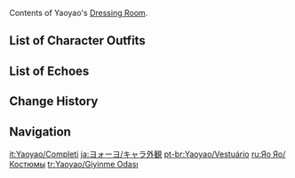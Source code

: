 {{CharacterTabs}}
Contents of Yaoyao's [[Dressing Room]].

==List of Character Outfits==
{{Outfits by Category Table|Yaoyao Outfits|nocharacter=1}}

==List of Echoes==
{{Echoes by Category Table|Yaoyao Echoes|nocharacter=1}}

==Change History==
{{Change History|3.4}}

==Navigation==
{{Character Navbox|Dressing Room}}

[[it:Yaoyao/Completi]]
[[ja:ヨォーヨ/キャラ外観]]
[[pt-br:Yaoyao/Vestuário]]
[[ru:Яо Яо/Костюмы]]
[[tr:Yaoyao/Giyinme Odası]]